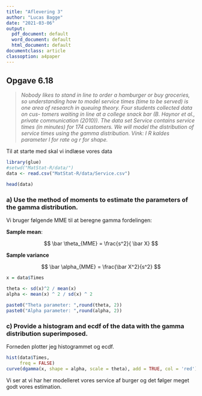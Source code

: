 ```yaml
---
title: "Aflevering 3"
author: "Lucas Bagge"
date: "2021-03-06"
output:
  pdf_document: default
  word_document: default
  html_document: default
documentclass: article
classoption: a4paper
---
```


## Opgave 6.18

> *Nobody likes to stand in line to order a hamburger or buy groceries, so understanding how to model service times (time to be served) is one area of research in queuing theory. Four students collected data on cus- tomers waiting in line at a college snack bar (B. Haynor et al., private communication (2010)). The data set Service contains service times (in minutes) for 174 customers. We will model the distribution of service times using the gamma distribution. Vink: I R kaldes parameter l for rate og r for shape.*

Til at starte med skal vi indlæse vores data

```r
library(glue)
#setwd("MatStat-R/data/")
data <- read.csv("MatStat-R/data/Service.csv")

head(data)
```


### a) Use the method of moments to estimate the parameters of the gamma distribution.

Vi bruger følgende MME til at beregne gamma fordelingen:

**Sample mean**:

$$
\bar \theta_{MME} = \frac{s^2}{ \bar X} 
$$

**Sample variance**


$$
\bar \alpha_{MME} = \frac{\bar X^2}{s^2}
$$

```r
x = data$Times

theta <- sd(x)^2 / mean(x)
alpha <- mean(x) ^ 2 / sd(x) ^ 2

paste0("Theta parameter: ",round(theta, 2))
paste0("Alpha parameter: ",round(alpha, 2))
```



### c) Provide a histogram and ecdf of the data with the gamma distribution superimposed.

Forneden plotter jeg histogrammet og ecdf. 

```r
hist(data$Times,
     freq = FALSE)
curve(dgamma(x, shape = alpha, scale = theta), add = TRUE, col = 'red')
```

Vi ser at vi har her modelleret vores service af burger og det følger meget 
godt vores estimation. 

